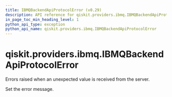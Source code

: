 ```yaml
---
title: IBMQBackendApiProtocolError (v0.29)
description: API reference for qiskit.providers.ibmq.IBMQBackendApiProtocolError in qiskit v0.29
in_page_toc_min_heading_level: 1
python_api_type: exception
python_api_name: qiskit.providers.ibmq.IBMQBackendApiProtocolError
---
```


<span id="qiskit-providers-ibmq-ibmqbackendapiprotocolerror" />

# qiskit.providers.ibmq.IBMQBackendApiProtocolError

<Class id="qiskit.providers.ibmq.IBMQBackendApiProtocolError" isDedicatedPage={true} github="https://github.com/qiskit/qiskit-ibmq-provider/tree/stable/0.16/qiskit/providers/ibmq/exceptions.py" signature="IBMQBackendApiProtocolError(*message)" modifiers="exception">
  Errors raised when an unexpected value is received from the server.

  Set the error message.
</Class>

